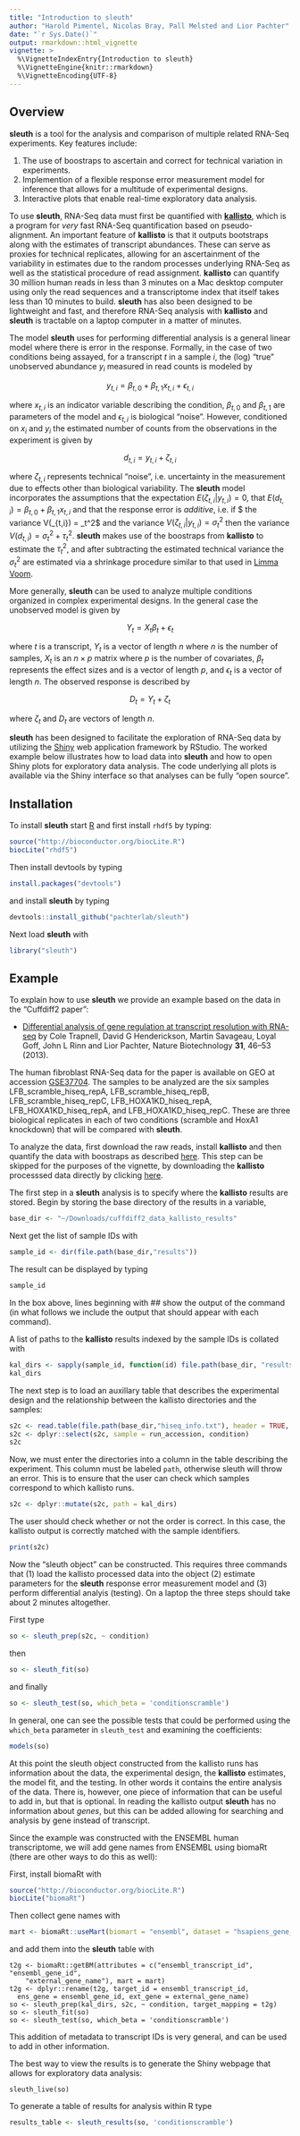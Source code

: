```yaml
---
title: "Introduction to sleuth"
author: "Harold Pimentel, Nicolas Bray, Pall Melsted and Lior Pachter"
date: "`r Sys.Date()`"
output: rmarkdown::html_vignette
vignette: >
  %\VignetteIndexEntry{Introduction to sleuth}
  %\VignetteEngine{knitr::rmarkdown}
  %\VignetteEncoding{UTF-8}
---
```


## Overview

__sleuth__ is a tool for the analysis and comparison of multiple related RNA-Seq experiments. Key features include:


1. The use of boostraps to ascertain and correct for technical variation in experiments.
2. Implemention of a flexible response error measurement model for inference that allows for a multitude of experimental designs.
3. Interactive plots that enable real-time exploratory data analysis.

To use __sleuth__, RNA-Seq data must first be quantified with [__kallisto__](http://pachterlab.github.io/kallisto/), which is a program for _very_ fast RNA-Seq quantification based on pseudo-alignment. An important feature of __kallisto__ is that it outputs bootstraps along with the estimates of transcript abundances. These can serve as proxies for technical replicates, allowing for an ascertainment of the variability in estimates due to the random processes underlying RNA-Seq as well as the statistical procedure of read assignment. __kallisto__ can quantify 30 million human reads in less than 3 minutes on a Mac desktop computer using only the read sequences and a transcriptome index that itself takes less than 10 minutes to build. __sleuth__ has also been designed to be lightweight and fast, and therefore RNA-Seq analysis with __kallisto__ and  __sleuth__ is tractable on a laptop computer in a matter of minutes.  

The model __sleuth__ uses for performing differential analysis is a general linear model where there is error in the response. Formally, in the case of two conditions being assayed, for a transcript $t$ in a sample $i$, the (log) "true" unobserved abundance $y_i$ measured in read counts is modeled by

$$ y_{t,i} = \beta_{t,0} + \beta_{t,1} x_{t,i} + \epsilon_{t,i} $$

where $x_{t,i}$ is an indicator variable describing the condition, $\beta_{t,0}$ and $\beta_{t,1}$ are parameters of the model and $\epsilon_{t,i}$ is biological "noise". However, conditioned on $x_i$ and $y_i$ the estimated number of counts from the observations in the experiment is given by

$$ d_{t,i} = y_{t,i} + \zeta_{t,i} $$

where $\zeta_{t,i}$ represents technical "noise", i.e. uncertainty in the measurement due to effects other than biological variability. The __sleuth__ model incorporates the assumptions that the expectation $E(\zeta_{t,i}|y_{t,i}) = 0$, that $E(d_{t,i}) = \beta_{t,0} + \beta_{t,1} x_{t,i}$  and that the response error is _additive_, i.e. if $ the variance V(\epsilon_{t,i}) = \sigma_t^2$ and the variance $V(\zeta_{t,i}|y_{t,i}) = \sigma_t^2$ then the variance $V(d_{t,i}) = \sigma_{t}^2 + \tau_{t}^2$. __sleuth__ makes use of the boostraps from __kallisto__ to estimate the $\tau_t^2$, and after subtracting the estimated technical variance the $\sigma_t^2$ are estimated via a shrinkage procedure similar to that used in [Limma Voom](http://www.genomebiology.com/2014/15/2/R29).

More generally, __sleuth__ can be used to analyze multiple conditions organized in complex experimental designs. In the general case the unobserved model is given by

$$ Y_t = X_t \beta_t + \epsilon_t $$

where $t$ is a transcript, $Y_t$ is a vector of length $n$ where $n$ is the number of samples, $X_t$ is an $n \times p$ matrix where $p$ is the number of covariates, $\beta_t$ represents the effect sizes and is a vector of length $p$, and $\epsilon_t$ is a vector of length $n$. The observed response is described by

$$ D_t = Y_t + \zeta_t $$

where $\zeta_t$ and $D_t$ are vectors of length $n$.

__sleuth__ has been designed to facilitate the exploration of RNA-Seq data by utilizing the [Shiny](http://shiny.rstudio.com) web application framework by RStudio. The worked example below illustrates how to load data into __sleuth__ and how to open Shiny plots for exploratory data analysis. The code underlying all plots is available via the Shiny interface so that analyses can be fully "open source".

## Installation

To install __sleuth__ start [R](https://www.r-project.org) and first install `rhdf5` by typing:

```r
source("http://bioconductor.org/biocLite.R")
biocLite("rhdf5")
```

Then install devtools by typing

```r
install.packages("devtools")
```

and install __sleuth__ by typing
```r
devtools::install_github("pachterlab/sleuth")
```

Next load __sleuth__ with
```r
library("sleuth")
```

## Example

To explain how to use __sleuth__ we provide an example based on the data in the "Cuffdiff2 paper":

* [Differential analysis of gene regulation at transcript resolution with RNA-seq](http://www.nature.com/nbt/journal/v31/n1/full/nbt.2450.html)	by Cole Trapnell, David G Henderickson, Martin Savageau, Loyal Goff, John L Rinn and Lior Pachter, Nature Biotechnology __31__, 46--53 (2013).

The human fibroblast RNA-Seq data for the paper is available on GEO at accession [GSE37704](http://www.ncbi.nlm.nih.gov/geo/query/acc.cgi?acc=GSE37704). The samples to be analyzed are the six samples LFB_scramble_hiseq_repA, LFB_scramble_hiseq_repB, LFB_scramble_hiseq_repC, LFB_HOXA1KD_hiseq_repA, LFB_HOXA1KD_hiseq_repA, and LFB_HOXA1KD_hiseq_repC. These are three biological replicates in each of two conditions (scramble and HoxA1 knockdown) that will be compared with __sleuth__.

To analyze the data, first download the raw reads, install __kallisto__ and then quantify the data with boostraps as described [here](http://pachterlab.github.io/kallisto/starting.html). This step can be skipped for the purposes of the vignette, by downloading the __kallisto__ processsed data directly by clicking [here](http://bio.math.berkeley.edu/sleuth/cuffdiff2/cuffdiff2_data_kallisto_results.zip).

The first step in a __sleuth__ analysis is to specify where the __kallisto__ results are stored. Begin by storing the base directory of the results in a variable,
```r
base_dir <- "~/Downloads/cuffdiff2_data_kallisto_results"
```
Next get the list of sample IDs with
```r
sample_id <- dir(file.path(base_dir,"results"))
```
The result can be displayed by typing
```r
sample_id
```
In the box above, lines beginning with ## show the output of the command (in what follows we include the output that should appear with each command).

A list of paths to the __kallisto__ results indexed by the sample IDs is collated with
```r
kal_dirs <- sapply(sample_id, function(id) file.path(base_dir, "results", id, "kallisto"))
kal_dirs
```

The next step is to load an auxillary table that describes the experimental design and the relationship between the kallisto directories and the samples:
```r
s2c <- read.table(file.path(base_dir,"hiseq_info.txt"), header = TRUE, stringsAsFactors=FALSE)
s2c <- dplyr::select(s2c, sample = run_accession, condition)
s2c
```

Now, we must enter the directories into a column in the table describing the experiment.
This column must be labeled `path`, otherwise sleuth will throw an error.
This is to ensure that the user can check which samples correspond to which kallisto runs.

```r
s2c <- dplyr::mutate(s2c, path = kal_dirs)
```

The user should check whether or not the order is correct.
In this case, the kallisto output is correctly matched with the sample identifiers.

```r
print(s2c)
```

Now the "sleuth object" can be constructed. This requires three commands that (1) load the kallisto processed data into the object (2) estimate parameters for the __sleuth__ response error measurement model and (3) perform differential analyis (testing). On a laptop the three steps should take about 2 minutes altogether.

First type

```r
so <- sleuth_prep(s2c, ~ condition)
```

then

```r
so <- sleuth_fit(so)
```

and finally

```r
so <- sleuth_test(so, which_beta = 'conditionscramble')
```

In general, one can see the possible tests that could be performed using the `which_beta` parameter in `sleuth_test` and examining the coefficients:

```r
models(so)
```

At this point the sleuth object constructed from the kallisto runs has information about the data, the experimental design, the __kallisto__ estimates, the model fit, and the testing. In other words it contains the entire analysis of the data. There is, however, one piece of information that can be useful to add in, but that is optional. In reading the kallisto output __sleuth__ has no information about _genes_, but this can be added allowing for searching and analysis by gene instead of transcript.

Since the example was constructed with the ENSEMBL human transcriptome, we will add gene names from ENSEMBL using biomaRt (there are other ways to do this as well):

First, install biomaRt with

```r
source("http://bioconductor.org/biocLite.R")
biocLite("biomaRt")
```

Then collect gene names with

```r
mart <- biomaRt::useMart(biomart = "ensembl", dataset = "hsapiens_gene_ensembl")
```

and add them into the __sleuth__ table with

```
t2g <- biomaRt::getBM(attributes = c("ensembl_transcript_id", "ensembl_gene_id",
    "external_gene_name"), mart = mart)
t2g <- dplyr::rename(t2g, target_id = ensembl_transcript_id,
  ens_gene = ensembl_gene_id, ext_gene = external_gene_name)
so <- sleuth_prep(kal_dirs, s2c, ~ condition, target_mapping = t2g)
so <- sleuth_fit(so)
so <- sleuth_test(so, which_beta = 'conditionscramble')
```

This addition of metadata to transcript IDs is very general, and can be used to add in other information.

The best way to view the results is to generate the Shiny webpage that allows for exploratory data analysis:

```
sleuth_live(so)
```

To generate a table of results for analysis within R type
```r
results_table <- sleuth_results(so, 'conditionscramble')
```
